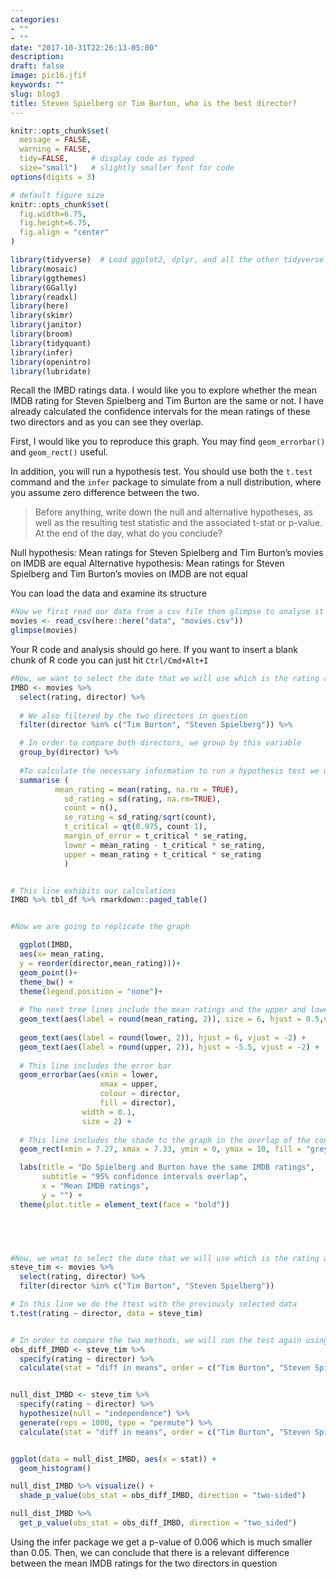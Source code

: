 ```yaml
---
categories:
- ""
- ""
date: "2017-10-31T22:26:13-05:00"
description: 
draft: false
image: pic16.jfif
keywords: ""
slug: blog3
title: Steven Spielberg or Tim Burton, who is the best director?
---
```


```r
knitr::opts_chunk$set(
  message = FALSE, 
  warning = FALSE, 
  tidy=FALSE,     # display code as typed
  size="small")   # slightly smaller font for code
options(digits = 3)

# default figure size
knitr::opts_chunk$set(
  fig.width=6.75, 
  fig.height=6.75,
  fig.align = "center"
)
```


```r
library(tidyverse)  # Load ggplot2, dplyr, and all the other tidyverse packages
library(mosaic)
library(ggthemes)
library(GGally)
library(readxl)
library(here)
library(skimr)
library(janitor)
library(broom)
library(tidyquant)
library(infer)
library(openintro)
library(lubridate)
```



Recall the IMBD ratings data. I would like you to explore whether the mean IMDB rating for Steven Spielberg and Tim Burton are the same or not. I have already calculated the confidence intervals for the mean ratings of these two directors and as you can see they overlap. 



First, I would like you to reproduce this graph. You may find `geom_errorbar()` and `geom_rect()` useful.

In addition, you will run a hypothesis test. You should use both the `t.test` command and the `infer` package to simulate from a null distribution, where you assume zero difference between the two.

> Before anything, write down the null and alternative hypotheses, as well as the resulting test statistic and the associated t-stat or p-value. At the end of the day, what do you conclude?

Null hypothesis: Mean ratings for Steven Spielberg and Tim Burton's movies on IMDB are equal
Alternative hypothesis: Mean ratings for Steven Spielberg and Tim Burton's movies on IMDB are not equal

You can load the data and examine its structure


```r
#Now we first read our data from a csv file them glimpse to analyse it
movies <- read_csv(here::here("data", "movies.csv"))
glimpse(movies)
```

Your R code and analysis should go here. If you want to insert a blank chunk of R code you can just hit `Ctrl/Cmd+Alt+I` 

```r
#Now, we want to select the date that we will use which is the rating and the directors
IMBD <- movies %>% 
  select(rating, director) %>% 
  
  # We also filtered by the two directors in question
  filter(director %in% c("Tim Burton", "Steven Spielberg")) %>% 

  # In order to compare both directors, we group by this variable
  group_by(director) %>% 
  
  #To calculate the necessary information to run a hypothesis test we use summarise
  summarise (
          mean_rating = mean(rating, na.rm = TRUE),
            sd_rating = sd(rating, na.rm=TRUE),
            count = n(),
            se_rating = sd_rating/sqrt(count),
            t_critical = qt(0.975, count-1), 
            margin_of_error = t_critical * se_rating,
            lower = mean_rating - t_critical * se_rating,
            upper = mean_rating + t_critical * se_rating
            )


# This line exhibits our calculations
IMBD %>% tbl_df %>% rmarkdown::paged_table()


#Now we are going to replicate the graph

  ggplot(IMBD, 
  aes(x= mean_rating,
  y = reorder(director,mean_rating)))+
  geom_point()+
  theme_bw() +
  theme(legend.position = "none")+
  
  # The next tree lines include the mean ratings and the upper and lower boundaries of the confidence interval previously calculated
  geom_text(aes(label = round(mean_rating, 2)), size = 6, hjust = 0.5,vjust = -1)+
  
  geom_text(aes(label = round(lower, 2)), hjust = 6, vjust = -2) +
  geom_text(aes(label = round(upper, 2)), hjust = -5.5, vjust = -2) +
  
  # This line includes the error bar 
  geom_errorbar(aes(xmin = lower, 
                    xmax = upper, 
                    colour = director, 
                    fill = director), 
                width = 0.1, 
                size = 2) +
  
  # This line includes the shade to the graph in the overlap of the confidence intervals
  geom_rect(xmin = 7.27, xmax = 7.33, ymin = 0, ymax = 10, fill = "grey", aes(alpha = 0.3))+

  labs(title = "Do Spielberg and Burton have the same IMDB ratings",
       subtitle = "95% confidence intervals overlap", 
       x = "Mean IMDB ratings", 
       y = "") +
  theme(plot.title = element_text(face = "bold"))
  





```

```r

#Now, we wnat to select the date that we will use which is the rating and the directors
steve_tim <- movies %>% 
  select(rating, director) %>% 
  filter(director %in% c("Tim Burton", "Steven Spielberg")) 

# In this line we do the ttest with the previously selected data
t.test(rating ~ director, data = steve_tim)


# In order to compare the two methods, we will run the test again using the "infer" package
obs_diff_IMBD <- steve_tim %>%
  specify(rating ~ director) %>%
  calculate(stat = "diff in means", order = c("Tim Burton", "Steven Spielberg"))


null_dist_IMBD <- steve_tim %>%
  specify(rating ~ director) %>%
  hypothesize(null = "independence") %>%
  generate(reps = 1000, type = "permute") %>%
  calculate(stat = "diff in means", order = c("Tim Burton", "Steven Spielberg"))


ggplot(data = null_dist_IMBD, aes(x = stat)) +
  geom_histogram()

null_dist_IMBD %>% visualize() +
  shade_p_value(obs_stat = obs_diff_IMBD, direction = "two-sided")

null_dist_IMBD %>%
  get_p_value(obs_stat = obs_diff_IMBD, direction = "two_sided")

```

Using the infer package we get a p-value of 0.006 which is much smaller than 0.05. Then, we can conclude that there is a relevant difference between the mean IMDB ratings for the two directors in question


